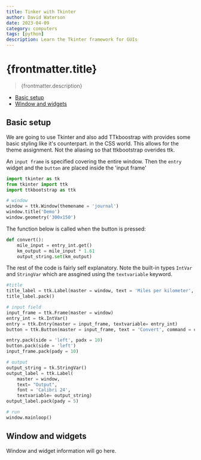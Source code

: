```yaml
---
title: Tinker with Tkinter
author: David Waterson
date: 2023-04-09
category: computers
tags: [python]
description: Learn the Tkinter framework for GUIs
---
```

# {frontmatter.title}
> {frontmatter.description}
-   [Basic setup](#basic-setup)
-   [Window and widgets](#window-and-widgets)

## Basic setup

We are going to use Tkinter and also add TTkboostrap with provides some basic styling like it's counterpart. in the CSS world. This allows for the theme assignment. Not the aliasing so that ttkbootstrap overides ttk.

An `input frame` is specified covering the entire window. Then the `entry` widget and the `button` are placed inside the 'input frame'

```py
import tkinter as tk
from tkinter import ttk
import ttkbootstrap as ttk

# window
window = ttk.Window(themename = 'journal')
window.title('Demo')
window.geometry('300x150')
```

The function below is called when the button is pressed:

```py
def convert():
    mile_input = entry_int.get()
    km_output = mile_input * 1.61
    output_string.set(km_output)
```
The rest of the code is fairly self explanatory. Note
the built-in types `IntVar` and `StringVar` which are assgined using the `textvariable` keyword. 

```py
#title
title_label = ttk.Label(master = window, text = 'Miles per kilometer', font = 'Calibri 24 bold')
title_label.pack()

# input field
input_frame = ttk.Frame(master = window)
entry_int = tk.IntVar()
entry = ttk.Entry(master = input_frame, textvariable= entry_int)
button = ttk.Button(master = input_frame, text = 'Convert', command = convert)

entry.pack(side = 'left', padx = 10)
button.pack(side = 'left')
input_frame.pack(pady = 10)

# output
output_string = tk.StringVar()
output_label = ttk.Label(
    master = window,
    text= "Output",
    font = 'Calibri 24',
    textvariable= output_string)
output_label.pack(pady = 5)

# run
window.mainloop()
```

## Window and widgets

Window and widget information will go here.